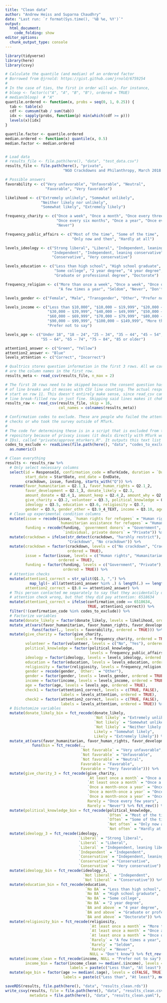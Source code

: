 ```yaml
---
title: "Clean data"
author: "Andrew Heiss and Suparna Chaudhry"
date: "Last run: `r format(Sys.time(), '%B %e, %Y')`"
output: 
  html_document:
    code_folding: show
editor_options: 
  chunk_output_type: console
---
```


```r
library(tidyverse)
library(here)
library(csvy)

# Calculate the quantile (and median) of an ordered factor
# Borrowed from @jrnold: https://gist.github.com/jrnold/6759254
#
# In the case of ties, the first in order will win. For instance, 
# bloop <- factor(c("A", "A", "B", "B"), ordered = TRUE)
# median(bloop)  # "A"
quantile.ordered <- function(x, probs = seq(0, 1, 0.25)) {
  tab <- table(x)
  cdf <- cumsum(tab / sum(tab))
  idx <- sapply(probs, function(p) min(which(cdf >= p)))
  levels(x)[idx] 
}

quantile.factor <- quantile.ordered
median.ordered <- function(x) quantile(x, 0.5)
median.factor <- median.ordered


# Load data
# results_file <- file.path(here(), "data", "test_data.csv")
results_file <- file.path(here(), "private", 
                          "NGO Crackdowns and Philanthropy, March 2018 pilot_March 23, 2018_20.01.csv")

# Possible answers
favorability <- c("Very unfavorable", "Unfavorable", "Neutral", 
                  "Favorable", "Very favorable")

likelihood <- c("Extremely unlikely", "Somewhat unlikely", 
                "Neither likely nor unlikely", 
                "Somewhat likely", "Extremely likely")

frequency_charity <- c("Once a week", "Once a month", "Once every three months", 
                       "Once every six months", "Once a year", "Once every few years", 
                       "Never")

frequency_public_affairs <- c("Most of the time", "Some of the time", 
                              "Only now and then", "Hardly at all")

levels_ideology <- c("Strong liberal", "Liberal", "Independent, leaning liberal", 
                     "Independent", "Independent, leaning conservative", 
                     "Conservative", "Very conservative")

levels_education <- c("Less than high school", "High school graduate", 
                      "Some college", "2 year degree", "4 year degree", 
                      "Graduate or professional degree", "Doctorate")

frequency_religion <- c("More than once a week", "Once a week", "Once or twice a month", 
                        "A few times a year", "Seldom", "Never", "Don't know")

levels_gender <- c("Female", "Male", "Transgender", "Other", "Prefer not to say")

levels_income <- c("Less than $10,000", "$10,000 – $19,999", "$20,000 – $29,999", 
                   "$30,000 – $39,999", "$40,000 – $49,999", "$50,000 – $59,999", 
                   "$60,000 – $69,999", "$70,000 – $79,999", "$80,000 – $89,999", 
                   "$90,000 – $99,999", "$100,000 – $149,999", "More than $150,000", 
                   "Prefer not to say")

levels_age <- c("Under 18", "18 – 24", "25 – 34", "35 – 44", "45 – 54", 
                "55 – 64", "65 – 74", "75 – 84", "85 or older")

attention1_answer <- c("Green", "Yellow")
attention2_answer <- "Blue"
levels_attention <- c("Correct", "Incorrect")

# Qualtrics stores question information in the first 3 rows. All we care about
# are the column names in the first row.
results_meta <- read_csv(results_file, n_max = 2)

# The first 10 rows need to be skipped because the consent question has a bunch
# of line breaks and it messes with CSV line counting. The actual responses
# start on row 11. This doesn't entirely make sense, since read_csv can read the
# line break-filled row in just fine. Skipping said lines makes it choke. <shrug>
results_raw <- read_csv(results_file, skip = 16,
                        col_names = colnames(results_meta))

# Confirmation codes to exclude. These are people who failed the attention
# checks or who took the survey outside of MTurk.
#
# The code for determining these is in a script that is excluded from the main
# repository because of privacy issues (it deals directly with MTurk worker
# IDs), called "private/approve_mturkers.R". It outputs this text list of codes.
codes_to_exclude <- readLines(file.path(here(), "data", "codes_to_exclude.txt")) %>% 
  as.numeric()

# Clean everything
results <- results_raw %>%
  # Only select necessary columns
  select(id = ResponseId, confirmation_code = mTurkCode, duration = `Duration (in seconds)`,
         start_date = StartDate, end_date = EndDate,
         crackdown, issue, funding, starts_with("Q")) %>%
  rename(favor_humanitarian = Q2.1_1, favor_human_rights = Q2.1_2, 
         favor_development = Q2.1_3, donate_likely = Q2.3, 
         amount_donate = Q2.4_1, amount_keep = Q2.4_2, amount_why = Q2.5,
         give_charity = Q3.2, volunteer = Q3.3, political_knowledge = Q3.4,
         ideology = Q3.5, education = Q3.6, religiosity = Q3.7,
         gender = Q3.9, gender_other = Q3.9_4_TEXT, income = Q3.10, age = Q3.11) %>%
  # Clean up experimental condition columns
  mutate(issue = recode(issue, `human rights for refugees` = "Human rights",
                        `humanitarian assistance for refugees` = "Humanitarian assistance"),
         funding = recode(funding, `government donors` = "Government",
                          `individual, private donors` = "Private")) %>%
  mutate(crackdown = ifelse(str_detect(crackdown, "harshly restrict"), 
                            "Crackdown", "No crackdown")) %>% 
  mutate(crackdown = factor(crackdown, levels = c("No crackdown", "Crackdown"), 
                            ordered = TRUE),
         issue = factor(issue, levels = c("Human rights", "Humanitarian assistance"), 
                        ordered = TRUE),
         funding = factor(funding, levels = c("Government", "Private"), 
                          ordered = TRUE)) %>% 
  # Attention checks
  mutate(attention1_correct = str_split(Q1.3, ",") %>% 
           map_lgl(~ all(attention1_answer %in% .) & length(.) == length(attention1_answer)),
         attention2_correct = Q3.8 == attention2_answer) %>% 
  # This person contacted me separately to say that they accidentally did the first
  # attention check wrong, but that they did pay attention: 6518634
  mutate(attention1_correct = ifelse(confirmation_code == 6518634,
                                     TRUE, attention1_correct)) %>% 
  filter(!(confirmation_code %in% codes_to_exclude)) %>%
  # Factorize variables
  mutate(donate_likely = factor(donate_likely, levels = likelihood, ordered = TRUE)) %>% 
  mutate_at(vars(favor_humanitarian, favor_human_rights, favor_development),
            funs(factor(., levels = favorability, ordered = TRUE))) %>% 
  mutate(give_charity = factor(give_charity, 
                               levels = frequency_charity, ordered = TRUE),
         volunteer = factor(volunteer, levels = c("No", "Yes"), ordered = TRUE),
         political_knowledge = factor(political_knowledge, 
                                      levels = frequency_public_affairs, ordered = TRUE),
         ideology = factor(ideology, levels = levels_ideology, ordered = TRUE),
         education = factor(education, levels = levels_education, ordered = TRUE),
         religiosity = factor(religiosity, levels = frequency_religion, ordered = TRUE),
         gender = recode(gender, `Other:` = "Other"),
         gender = factor(gender, levels = levels_gender, ordered = TRUE),
         income = factor(income, levels = levels_income, ordered = TRUE),
         age = factor(age, levels = levels_age, ordered = TRUE),
         check1 = factor(attention1_correct, levels = c(TRUE, FALSE),
                         labels = levels_attention, ordered = TRUE),
         check2 = factor(attention2_correct, levels = c(TRUE, FALSE),
                         labels = levels_attention, ordered = TRUE)) %>% 
  # Dichotomize variables
  mutate(donate_likely_bin = fct_recode(donate_likely,
                                        `Not likely` = "Extremely unlikely",
                                        `Not likely` = "Somewhat unlikely",
                                        `Not likely` = "Neither likely nor unlikely",
                                        Likely = "Somewhat likely",
                                        Likely = "Extremely likely")) %>% 
  mutate_at(vars(favor_humanitarian, favor_human_rights, favor_development),
            funs(bin = fct_recode(., 
                                  `Not favorable` = "Very unfavorable",
                                  `Not favorable` = "Unfavorable",
                                  `Not favorable` = "Neutral",
                                  Favorable = "Favorable",
                                  Favorable = "Very favorable"))) %>% 
  mutate(give_charity_3 = fct_recode(give_charity,
                                     `At least once a month` = "Once a week",
                                     `At least once a month` = "Once a month",
                                     `Once a month-once a year` = "Once every three months",
                                     `Once a month-once a year` = "Once every six months",
                                     `Once a month-once a year` = "Once a year",
                                     Rarely = "Once every few years",
                                     Rarely = "Never") %>% fct_rev()) %>% 
  mutate(political_knowledge_bin = fct_recode(political_knowledge,
                                              `Often` = "Most of the time",
                                              `Often` = "Some of the time",
                                              `Not often` = "Only now and then",
                                              `Not often` = "Hardly at all") %>% fct_rev()) %>% 
  mutate(ideology_3 = fct_recode(ideology,
                                 `Liberal` = "Strong liberal",
                                 `Liberal` = "Liberal",
                                 `Liberal` = "Independent, leaning liberal",
                                 `Independent` = "Independent",
                                 `Conservative` = "Independent, leaning conservative",
                                 `Conservative` = "Conservative",
                                 `Conservative` = "Very conservative") %>% fct_rev()) %>% 
  mutate(ideology_bin = fct_recode(ideology_3,
                                   `Not liberal` = "Independent",
                                   `Not liberal` = "Conservative")) %>% 
  mutate(education_bin = fct_recode(education,
                                    `No BA` = "Less than high school",
                                    `No BA` = "High school graduate",
                                    `No BA` = "Some college",
                                    `No BA` = "2 year degree",
                                    `BA and above` = "4 year degree",
                                    `BA and above` = "Graduate or professional degree",
                                    `BA and above` = "Doctorate")) %>% 
  mutate(religiosity_bin = fct_recode(religiosity,
                                      `At least once a month` = "More than once a week",
                                      `At least once a month` = "Once a week",
                                      `At least once a month` = "Once or twice a month",
                                      `Rarely` = "A few times a year",
                                      `Rarely` = "Seldom",
                                      `Rarely` = "Never",
                                      NULL = "Don't know") %>% fct_rev()) %>% 
  mutate(income_clean = fct_recode(income, NULL = "Prefer not to say"),
         income_bin = factor(income_clean >= median(.$income), levels = c(FALSE, TRUE),
                             labels = paste(c("Less than", "At least"), median(.$income)))) %>% 
  mutate(age_bin = factor(age >= median(.$age), levels = c(FALSE, TRUE),
                          labels = paste(c("Less than", "At least"), median(.$age))))

saveRDS(results, file.path(here(), "data", "results_clean.rds"))
write_csvy(results, file = file.path(here(), "data", "results_clean.csv"),
           metadata = file.path(here(), "data", "results_clean.yaml"), na = "NA")
```
